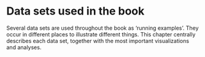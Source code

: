 # Data sets used in the book {#app-93-data-sets}

Several data sets are used throughout the book as 'running examples'. They occur in different places to illustrate different things. This chapter centrally describes each data set, together with the most important visualizations and analyses.
